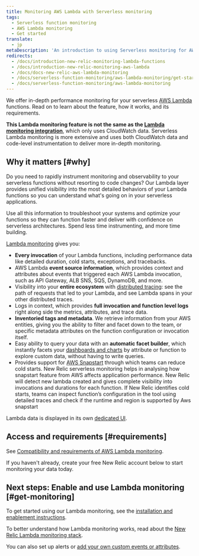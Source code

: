 ```yaml
---
title: Monitoring AWS Lambda with Serverless monitoring
tags:
  - Serverless function monitoring
  - AWS Lambda monitoring
  - Get started
translate:
  - jp
metaDescription: 'An introduction to using Serverless monitoring for AWS Lambda functions in New Relic: how it works and requirements for using it.'
redirects:
  - /docs/introduction-new-relic-monitoring-lambda-functions
  - /docs/introduction-new-relic-monitoring-aws-lambda
  - /docs/docs-new-relic-aws-lambda-monitoring
  - /docs/serverless-function-monitoring/aws-lambda-monitoring/get-started/introduction-new-relic-monitoring-aws-lambda
  - /docs/serverless-function-monitoring/aws-lambda-monitoring
---
```


We offer in-depth performance monitoring for your serverless [AWS Lambda](https://aws.amazon.com/lambda/) functions. Read on to learn about the feature, how it works, and its requirements.

**This Lambda monitoring feature is not the same as the [Lambda monitoring integration](/docs/integrations/amazon-integrations/aws-integrations-list/aws-lambda-monitoring-integration)**, which only uses CloudWatch data. Serverless Lambda monitoring is more extensive and uses both CloudWatch data and code-level instrumentation to deliver more in-depth monitoring.

## Why it matters [#why]

Do you need to rapidly instrument monitoring and observability to your serverless functions without resorting to code changes? Our Lambda layer provides unified visibility into the most detailed behaviors of your Lambda functions so you can understand what's going on in your serverless applications.

Use all this information to troubleshoot your systems and optimize your functions so they can function faster and deliver with confidence on serverless architectures. Spend less time instrumenting, and more time building.

[Lambda monitoring](/docs/serverless-function-monitoring/aws-lambda-monitoring/ui-data/understand-lambda-monitoring-ui#find-data) gives you:

* **Every invocation** of your Lambda functions, including performance data like detailed duration, cold starts, exceptions, and tracebacks.
* AWS Lambda **event source information**, which provides context and attributes about events that triggered each AWS Lambda invocation, such as API Gateway, ALB SNS, SQS, DynamoDB, and more.
* Visibility into your **entire ecosystem** with [distributed tracing](/docs/apm/distributed-tracing/getting-started/introduction-distributed-tracing): see the path of requests that led to your Lambda, and see Lambda spans in your other distributed traces.
* Logs in context, which provides **full invocation and function level logs** right along side the metrics, attributes, and trace data.
* **Inventoried tags and metadata**. We retrieve information from your AWS entities, giving you the ability to filter and facet down to the team, or specific metadata attributes on the function configuration or invocation itself.
* Easy ability to query your data with an **automatic facet builder**, which instantly facets your [dashboards and charts](/docs/serverless-function-monitoring/aws-lambda-monitoring/ui-data/understand-lambda-monitoring-ui#chart-data) by attribute or function to explore custom data, without having to write queries.
* Provides support for [AWS Snapstart](https://docs.aws.amazon.com/lambda/latest/dg/snapstart.html) through which teams can reduce cold starts. New Relic serverless monitoring helps in analysing how snapstart feature from AWS affects application performance. New Relic will detect new lambda created and gives complete visibility into invocations and durations for each function. If New Relic identifies cold starts, teams can inspect function’s configuration in the tool using detailed traces and check if the runtime and region is supported by Aws snapstart

Lambda data is displayed in its own [dedicated UI](/docs/lambda-monitoring-ui).

## Access and requirements [#requirements]

See [Compatibility and requirements of AWS Lambda monitoring](/docs/serverless-function-monitoring/aws-lambda-monitoring/get-started/compatibility-requirements-aws-lambda-monitoring).

If you haven't already, create your free New Relic account below to start monitoring your data today.

<InlineSignup/>

## Next steps: Enable and use Lambda monitoring [#get-monitoring]

To get started using our Lambda monitoring, see the [installation and enablement instructions](/docs/serverless-function-monitoring/aws-lambda-monitoring/enable-lambda-monitoring).

To better understand how Lambda monitoring works, read about the [New Relic Lambda monitoring stack](/docs/serverless-function-monitoring/aws-lambda-monitoring/get-started/architecture/).

You can also set up alerts or [add your own custom events or attributes](https://discuss.newrelic.com/t/relic-solution-configuring-custom-attributes-and-events-in-aws-lambda/96043).
